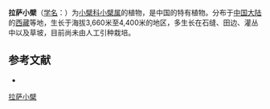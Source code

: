 {{Speciesbox
| name = 拉萨小檗
| status = 
| status_system = 
| image =
| genus = Berberis
| species = hemsleyana
| authority = Ahrendt
}}

'''拉萨小檗'''（[[学名|学名]]：{{lang|la|''Berberis hemsleyana''}}）为[[小檗科|小檗科]][[小檗属|小檗属]]的植物，是中国的特有植物。分布于[[中国大陆|中国大陆]]的[[西藏|西藏]]等地，生长于海拔3,660米至4,400米的地区，多生长在石缝、田边、灌丛中以及草坡，目前尚未由人工引种栽培。

== 参考文献 ==
<div class="references-small">
* {{cite web| url =http://www.bioinfo.cn/db05/KmzwSpecies.php?action=view&id=388| title =拉萨小檗| work =《中国高等植物数据库全库》| publisher =中国科学院微生物研究所| author =昆明植物研究所| accessdate =2009-02-21}}{{dead link|date=2018年3月 |bot=InternetArchiveBot |fix-attempted=yes }}
</div>
{{Taxonbar|from=Q11077062}}

[[Category:小檗属|拉萨小檗]]


{{植物小作品}}